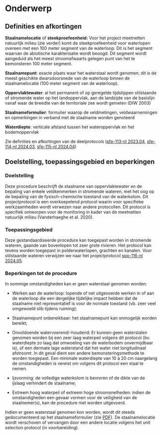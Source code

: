 # Onderwerp

## Definities en afkortingen

**Staalnamelocatie** of **steekproefeenheid:** Voor het project meetnetten natuurlijk milieu (zie verder) komt de steekproefeenheid voor waterlopen overeen met een 100 meter segment van de waterloop.
Dit is het segment waarvan de abiotische karakterisatie wordt beoogd.
Dit segment wordt aangeduid als het meest stroomafwaarts gelegen punt van het te bemonsteren 100 meter segment.

**Staalnamepunt**: exacte plaats waar het waterstaal wordt genomen; dit is de meest geschikte dwarsdoorsnede van de waterloop binnen de staalnamelocatie (100 meter segment van de waterloop).

**Oppervlaktewater**: al het permanent of op geregelde tijdstippen stilstaande of stromende water op het landoppervlak, aan de landzijde van de basislijn vanaf waar de breedte van de territoriale zee wordt gemeten (DIW 2003)

**Staalnameformulier**: formulier waarop de veldmetingen, veldwaarnemingen en opmerkingen in verband met de staalname worden genoteerd

**Waterdiepte**: verticale afstand tussen het wateroppervlak en het bodemoppervlak

Zie definities en afkortingen van de deelprotocols ([sfp-113-nl 2023.04](../2023.04/index.html), [sfp-114-nl 2024.03](../2024.03/index.html), [sfp-115-nl 2024.04](../2024.04/index.html))

## Doelstelling, toepassingsgebied en beperkingen

### Doelstelling

Deze procedure beschrijft de staalname van oppervlaktewater en de bepaling van enkele veldkenmerken in stromende wateren, met het oog op de bepaling van de fysisch-chemische toestand van de waterkolom.
Dit projectprotocol is een overkoepelend protocol waarin voor specifieke werkzaamheden wordt verwezen naar andere protocollen.
Dit protocol is specifiek ontworpen voor de monitoring in kader van de meetnetten natuurlijk milieu (Vanderhaeghe et al. 2020).

### Toepassingsgebied

Deze gestandaardiseerde procedure kan toegepast worden in stromende wateren, gaande van bovenlopen tot zeer grote rivieren.
Het protocol kan tevens worden toegepast in polderwaterlopen, grachten en kanalen.
Voor stilstaande wateren verwijzen we naar het projectprotocol [spp-116-nl 2024.05](../2024.05/index.html).

### Beperkingen tot de procedure

In sommige omstandigheden kan er geen waterstaal genomen worden:

-   Werken aan de waterloop: lopende of net uitgevoerde werken in of aan de waterloop die een dergelijke tijdelijke impact hebben dat de staalname niet representatief is voor de normale toestand (vb. zeer veel omgewoeld slib tijdens ruiming);

-   Staalnamepunt onbereikbaar: het staalnamepunt kan onmogelijk worden bereikt;

-   Onvoldoende watervoerend/-houdend: Er kunnen geen waterstalen genomen worden bij een zeer laag waterpeil volgens dit protocol (bv. waterdiepte zo laag dat omwoeling van de waterbodem onvermijdbaar is), of een dermate lage waterstand dat het water niet longitudinaal afstroomt.
    In dit geval dient een andere bemonsteringsmethode te worden toegepast.
    Een minimale waterdiepte van 10 à 20 cm naargelang de omstandigheden is vereist om volgens dit protocol een staal te nemen.

-   Ijsvorming: de volledige waterkolom is bevroren of de dikte van de ijslaag verhindert de staalname;

-   Extreem hoog waterpeil of extreem hoge stroomsnelheden: indien de omstandigheden een gevaar vormen voor de veiligheid van de staalnemer(s), kan de procedure niet worden uitgevoerd.

Indien er geen waterstaal genomen kon worden, wordt dit steeds gedocumenteerd op het staalnameformulier (zie [PDF](./media/Veldformulier_water.pdf)).
De staalnamelocatie wordt verschoven of vervangen door een andere locatie volgens het unit selection protocol (in voorbereiding).
